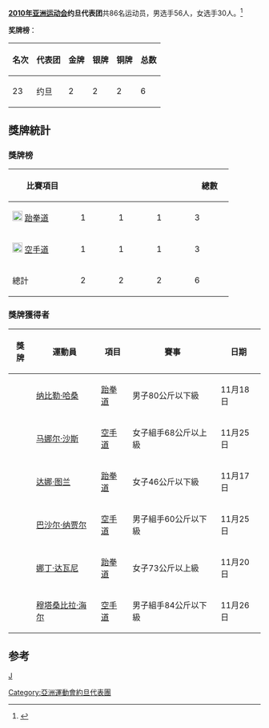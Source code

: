 {{Infobox Country Asian Games
|NOC=JOR
|year=2010
|competitors= 
|sports=
|flagbearer=
|gold=2
|silver=2
|bronze=2
|total=6
|rank=23
}}

'''[[2010年亚洲运动会|2010年亚洲运动会]]约旦代表团'''共86名运动员，男选手56人，女选手30人。<ref>{{Cite web |url=http://www.gz2010.cn/info/CHN_CHN/ZZ/ZZE130B_@@@@@@@@@@@@@@@@@CHN_NOC=JOR.html |title=第16届亚洲运动会官方网站-约旦参赛项目 |accessdate=2010-11-18 |archive-date=2019-02-14 |archive-url=https://web.archive.org/web/20190214055142/http://www.gz2010.cn/info/CHN_CHN/ZZ/ZZE130B_@@@@@@@@@@@@@@@@@CHN_NOC=JOR.html |dead-url=no }}</ref>

'''奖牌榜'''：
{| class="wikitable"
|-
! 名次 !! 代表团 !! 金牌 !! 银牌 !! 铜牌 !! 总数
|-
| 23 || 约旦 || 2 || 2 || 2|| 6
|}

== 獎牌統計 ==
=== 獎牌榜 ===
{| class="wikitable" style="text-align:center; font-size:90%"
|-
! width=120| 比賽項目
|bgcolor=gold width=60| {{gold medal}} || bgcolor=silver width=60| {{silver medal}} || bgcolor=#cc9966 width=60|  {{bronze medal}} 
! width=60| 總數
|-
|align=left| [[File:Taekwondo_pictogram.svg|20px]] [[2010年亞洲運動會跆拳道比賽|跆拳道]] || 1 || 1 || 1 || 3
|-
|align=left| [[File:Karate_pictogram.svg|20px]] [[2010年亚洲运动会空手道比赛|空手道]] || 1 || 1 || 1 || 3
|-
! 總計 || 2 || 2 || 2 || 6
|}

=== 獎牌獲得者 ===
{| class="wikitable sortable"  style="font-size:88%"
|-bgcolor=#efefef
! 獎牌
! 運動員
! 項目
! 賽事
! 日期
|-
| {{gold medal}} || [[纳比勒·哈桑|纳比勒·哈桑]] || [[2010年亞洲運動會跆拳道比賽|跆拳道]] || 男子80公斤以下級 || 11月18日
|-
| {{gold medal}} || [[马娜尔·沙斯|马娜尔·沙斯]] || [[2010年亞洲運動會空手道比賽|空手道]] || 女子組手68公斤以上級 || 11月25日
|-
| {{silver medal}} || [[达娜·图兰|达娜·图兰]] || [[2010年亞洲運動會跆拳道比賽|跆拳道]] || 女子46公斤以下級 || 11月17日
|-
| {{silver medal}} || [[巴沙尔·纳贾尔|巴沙尔·纳贾尔]] || [[2010年亞洲運動會空手道比賽|空手道]] || 男子組手60公斤以下級 || 11月25日
|-
| {{bronze medal}} || [[娜丁·达瓦尼|娜丁·达瓦尼]] || [[2010年亞洲運動會跆拳道比賽|跆拳道]] || 女子73公斤以上級 || 11月20日
|-
| {{bronze medal}} || [[穆塔桑比拉·海尔|穆塔桑比拉·海尔]] || [[2010年亞洲運動會空手道比賽|空手道]] || 男子組手84公斤以下級 || 11月26日
|}

==参考==
<references/>

{{2010年亚洲运动会代表团}}
[[分类:2010年亚洲运动会代表团|J]]
[[Category:亞洲運動會約旦代表團|Category:亞洲運動會約旦代表團]]